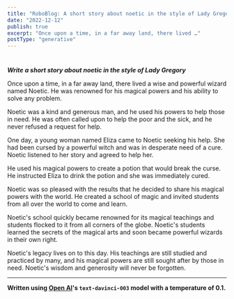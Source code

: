 ```yaml
---
title: "RoboBlog: A short story about noetic in the style of Lady Gregory"
date: "2022-12-12"
publish: true
excerpt: "Once upon a time, in a far away land, there lived …"
postType: "generative"
---
```

#

***Write a short story about noetic in the style of Lady Gregory***

Once upon a time, in a far away land, there lived a wise and powerful wizard named Noetic. He was renowned for his magical powers and his ability to solve any problem.

Noetic was a kind and generous man, and he used his powers to help those in need. He was often called upon to help the poor and the sick, and he never refused a request for help.

One day, a young woman named Eliza came to Noetic seeking his help. She had been cursed by a powerful witch and was in desperate need of a cure. Noetic listened to her story and agreed to help her.

He used his magical powers to create a potion that would break the curse. He instructed Eliza to drink the potion and she was immediately cured.

Noetic was so pleased with the results that he decided to share his magical powers with the world. He created a school of magic and invited students from all over the world to come and learn.

Noetic's school quickly became renowned for its magical teachings and students flocked to it from all corners of the globe. Noetic's students learned the secrets of the magical arts and soon became powerful wizards in their own right.

Noetic's legacy lives on to this day. His teachings are still studied and practiced by many, and his magical powers are still sought after by those in need. Noetic's wisdom and generosity will never be forgotten.

---
**Written using [Open AI](https://openai.com/)'s `text-davinci-003` model with a temperature of 0.1.**

